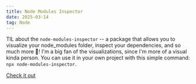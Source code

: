 ```yaml
---
title: Node Modules Inspector
date: 2025-03-14
tag: Node
---
```


TIL about the `node-modules-inspector` -- a package that allows you to visualize your node_modules folder,
inspect your dependencies, and so much more 🤯! I'm a big fan of the visualizations, since I'm more of a
visual kinda person. You can use it in your own project with this simple command: `npx node-modules-inspector`.

[Check it out](https://github.com/antfu/node-modules-inspector)
